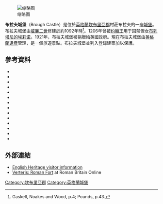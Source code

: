 {{Expand language|time=2016-07-17T01:49:54+00:00}}
[[File:BroughCastleSW.jpg|缩略图]]

'''布拉夫城堡'''（Brough Castle）是位於[[英格蘭|英格蘭]][[坎布里亞郡|坎布里亞郡]]村莊布拉夫的一座[[城堡|城堡]]。布拉夫城堡由[[威廉二世_(英格兰)|威廉二世]]修建於約1092年時<ref>Gaskell, Noakes and Wood, p.4; Pounds, p.43.</ref>。1206年曾被[[约翰_(英格兰国王)|约翰王]]用于囚禁侄女[[埃莉诺_(布列塔尼)|布列塔尼的埃莉诺]]。1921年，布拉夫城堡被捐贈給英國政府。現在布拉夫城堡由[[英格蘭遺產|英格蘭遺產]]管理，是一個旅遊景點。布拉夫城堡並列入登錄建築加以保護。

==參考資料==
{{Reflist}}
* {{cite book
  | last = Brown
  | first = R. Allen
  | year = 1962
  | title = English Castles
  | edition = 
  | publisher = Batsford
  | location = London
  | oclc = 1392314
  | url = http://books.google.com/books?id=BXNnAAAAMAAJ
  | ref = harv
  | access-date = 2016-06-21
  | archive-date = 2020-05-22
  | archive-url = https://web.archive.org/web/20200522111221/https://books.google.com/books?id=BXNnAAAAMAAJ
  | dead-url = no
  }}
* {{cite book
  | last = Creighton
  | first = Oliver Hamilton
  | year = 2005
  | title = Castles and Landscapes: Power, Community and Fortification in Medieval England
  | edition = 
  | publisher = Equinox
  | location = London
  | isbn = 9781904768678
  | url = http://books.google.co.uk/books?id=rr-ixYkUVcoC
  | ref = harv
  | access-date = 2016-06-21
  | archive-date = 2018-02-21
  | archive-url = https://web.archive.org/web/20180221163608/https://books.google.co.uk/books?id=rr-ixYkUVcoC
  | dead-url = no
  }}
* {{cite book
  | last = Charlton
  | first = John 
  | year = 1986
  | title = Brough Castle, Cumbria
  | edition = 
  | publisher = English Heritage
  | location= London
  | isbn = 1850742650
  | url = 
  | ref = harv
  }}
* {{cite book
  | last = Chew
  | first = Elizabeth V.
  | editor-last = Hills
  | editor-first = Helen
  | coauthor = 
  | year = 2003
  | chapter = 'Repaired by me to my Exceedingly Great Cost and Charges': Anne Clifford and the Uses of Architecture
  | title = Architecture and the Politics of Gender in Early Modern Europe
  | edition = 
  | publisher = Ashgate Press
  | location = Aldershot, UK
  | isbn = 9780754603092
  | url = http://www.amazon.co.uk/Architecture-Politics-Gender-Modern-Europe/dp/0754603091/ref=sr_1_1?ie=UTF8&qid=1331410627&sr=8-1
  | ref = harv
  | access-date = 2016-06-21
  | archive-date = 2022-01-21
  | archive-url = https://web.archive.org/web/20220121130945/https://www.amazon.co.uk/Architecture-Politics-Gender-Modern-Europe/dp/0754603091/ref=sr_1_1?ie=UTF8&qid=1331410627&sr=8-1
  | dead-url = no
  }}
* {{cite book
  | last = Emery
  | first = Anthony
  | year = 1996
  | title = Greater Medieval Houses of England and Wales, 1300–1500: Northern England
  | edition = 
  | publisher = Cambridge University Press
  | location = Cambridge
  | isbn = 9780521497237
  | url = http://books.google.co.uk/books?id=FJNmewAACAAJ&dq=inauthor:%22Anthony+Emery%22&hl=en&ei=gaSLTcO0EoSHhQe_qIy1Dg&sa=X&oi=book_result&ct=result&resnum=5&ved=0CEIQ6AEwBA
  | ref = harv
  | access-date = 2016-06-21
  | archive-date = 2017-01-21
  | archive-url = https://web.archive.org/web/20170121181539/https://books.google.co.uk/books?id=FJNmewAACAAJ&dq=inauthor:%22Anthony+Emery%22&hl=en&ei=gaSLTcO0EoSHhQe_qIy1Dg&sa=X&oi=book_result&ct=result&resnum=5&ved=0CEIQ6AEwBA
  | dead-url = no
  }}
* {{cite book
  | last1 = Gaskill
  | first1 = Nicola
  | last2 = Noakes
  | first2 = Helen
  | last3 = Woods
  | first3 = Frances
  | year = 2009
  | title = An Archaeological Watching Brief and Investigation at Brough Castle, Church Brough, Cumbria
  | edition = 
  | publisher = North Pennines Archaeology
  | location = Alston, UK
  | isbn = 
  | url = http://archaeologydataservice.ac.uk/catalogue/adsdata/arch-704-1/dissemination/pdf/northpen3-61730_1.pdf
  | ref = harv
  | access-date = 2016-06-21
  | archive-date = 2022-01-21
  | archive-url = https://web.archive.org/web/20220121131003/https://archaeologydataservice.ac.uk/archiveDS/archiveDownload?t=arch-704-1%2Fdissemination%2Fpdf%2Fnorthpen3-61730_1.pdf
  | dead-url = no
  }}
* {{cite book
  | last = Goodall
  | first = John
  | authorlink = John Goodall (author)
  | year = 2011
  | title = The English Castle
  | edition = 
  | publisher = Yale University Press
  | location= New Haven
  | isbn = 9780300110586
  | url = http://books.google.com/books?id=n_6PHAAACAAJ
  | ref = harv
  }}
* {{cite journal
  | last1 = Hulme
  | first1 = Richard
  | title = Twelfth Century Great Towers – The Case for the Defence
  | journal = The Castle Studies Group Journal
  | year = 2008
  | volume = 
  | number = 21
  | pages = 209–229
  | url = http://www.castlestudiesgroup.org.uk/Great%20Towers%20-%20R%20Hulme.pdf
  | ref = harv
  | access-date = 2016-06-21
  | archive-date = 2015-09-23
  | archive-url = https://web.archive.org/web/20150923200822/http://www.castlestudiesgroup.org.uk/Great%20Towers%20-%20R%20Hulme.pdf
  | dead-url = no
  }}
* {{cite book
  | last = Johnson
  | first = Matthew
  | year = 2002
  | title = Behind the Castle Gate: From Medieval to Renaissance
  | edition = 
  | publisher = Routledge
  | location = Abingdon, UK
  | isbn = 9780415258876
  | url = http://books.google.co.uk/books?id=W4tnpjhXdxYC
  | ref = harv
  | access-date = 2016-06-21
  | archive-date = 2022-02-03
  | archive-url = https://web.archive.org/web/20220203055733/https://books.google.co.uk/books?id=W4tnpjhXdxYC&hl=en
  | dead-url = no
  }}
* {{cite book
  | last = King
  | first = D. J. Cathcart
  | year = 1991
  | title = The Castle in England and Wales: An Interpretative History
  | edition = 
  | publisher = Routledge
  | location = London
  | isbn = 0415003504
  | url = http://books.google.co.uk/books?id=fwwOAAAAQAAJ
  | ref = harv
  | access-date = 2016-06-21
  | archive-date = 2012-03-07
  | archive-url = https://web.archive.org/web/20120307235016/http://books.google.co.uk/books?id=fwwOAAAAQAAJ
  | dead-url = no
  }}
* {{cite book
  | last = Mackenzie
  | first = James D.
  | year = 1896
  | title = The Castles of England: Their Story and Structure, Vol II
  | edition = 
  | publisher = Macmillan
  | location = New York
  | oclc = 504892038
  | url = http://books.google.co.uk/books?id=aY9pQwAACAAJ&dq=%22mackenzie%22+%22story+and+structure%22&hl=en&ei=JaNBTaWLJ4mFhQeMyJjVAQ&sa=X&oi=book_result&ct=result&resnum=1&ved=0CCkQ6AEwAA
  | ref = harv
  | access-date = 2016-06-21
  | archive-date = 2019-05-15
  | archive-url = https://web.archive.org/web/20190515101015/https://books.google.co.uk/books?id=aY9pQwAACAAJ&dq=%22mackenzie%22+%22story+and+structure%22&hl=en&ei=JaNBTaWLJ4mFhQeMyJjVAQ&sa=X&oi=book_result&ct=result&resnum=1&ved=0CCkQ6AEwAA
  | dead-url = no
  }}
* {{cite book
  | last1 = Noakes
  | first1 = Helen
  | year = 2008
  | title = An Archaeological Field Evaluation at Brough Castle, Church Brough, Cumbria
  | edition = 
  | publisher = North Pennines Archaeology
  | location = Alston, UK
  | isbn = 
  | url = http://archaeologydataservice.ac.uk/catalogue/adsdata/arch-704-1/dissemination/pdf/northpen3-48396_2.pdf
  | ref = harv
  | access-date = 2016-06-21
  | archive-date = 2022-01-21
  | archive-url = https://web.archive.org/web/20220121130956/https://archaeologydataservice.ac.uk/archiveDS/archiveDownload?t=arch-704-1%2Fdissemination%2Fpdf%2Fnorthpen3-48396_2.pdf
  | dead-url = no
  }}
* {{cite book
  | last = Pettifer
  | first = Adrian
  | year = 2002
  | title = English Castles: A Guide by Counties
  | edition = 
  | publisher = Boydell Press
  | location = Woodbridge, UK
  | isbn = 9780851157825
  | url = http://books.google.co.uk/books?id=47iheRUGKIEC
  | ref = harv
  | access-date = 2016-06-21
  | archive-date = 2015-02-19
  | archive-url = https://web.archive.org/web/20150219222137/http://books.google.co.uk/books?id=47iheRUGKIEC
  | dead-url = no
  }}
* {{cite book
  | last = Pounds
  | first = Norman John Greville
  | year = 1994
  | title = The Medieval Castle in England and Wales: A Social and Political History
  | edition = 
  | publisher = Cambridge University Press
  | location = Cambridge, UK
  | isbn = 9780521458283
  | url = http://books.google.co.uk/books?id=d8babfRDfxwC
  | ref = harv
  | access-date = 2016-06-21
  | archive-date = 2017-01-20
  | archive-url = https://web.archive.org/web/20170120112358/https://books.google.co.uk/books?id=d8babfRDfxwC
  | dead-url = no
  }}

==外部連結==
{{Commons category|Brough Castle}}
*[http://www.english-heritage.org.uk/server/show/conProperty.141 English Heritage visitor information] {{Wayback|url=http://www.english-heritage.org.uk/server/show/conProperty.141 |date=20200920060754 }}
*[https://web.archive.org/web/20090716021857/http://www.roman-britain.org/places/verteris.htm Verteris: Roman Fort] at Roman Britain Online

{{coord|54.5218|N|2.3244|W|type:landmark_region:GB|display=title}}
[[Category:坎布里亞郡|Category:坎布里亞郡]]
[[Category:英格蘭城堡|Category:英格蘭城堡]]